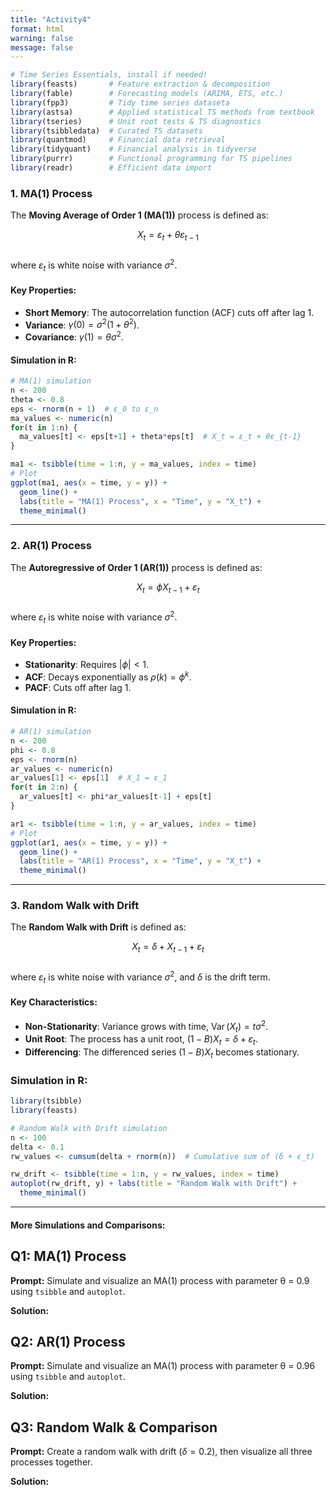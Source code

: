 ```yaml
---
title: "Activity4"
format: html
warning: false
message: false
---
```


```r
# Time Series Essentials, install if needed!
library(feasts)       # Feature extraction & decomposition
library(fable)        # Forecasting models (ARIMA, ETS, etc.)
library(fpp3)         # Tidy time series dataseta
library(astsa)        # Applied statistical TS methods from textbook
library(tseries)      # Unit root tests & TS diagnostics
library(tsibbledata)  # Curated TS datasets
library(quantmod)     # Financial data retrieval
library(tidyquant)    # Financial analysis in tidyverse
library(purrr)        # Functional programming for TS pipelines
library(readr)        # Efficient data import
```

### 1. MA(1) Process  

The **Moving Average of Order 1 (MA(1))** process is defined as:  

$$
X_t = \varepsilon_t + \theta \varepsilon_{t-1}
$$  
where $\varepsilon_t$ is white noise with variance $\sigma^2$.

#### Key Properties:  

- **Short Memory**: The autocorrelation function (ACF) cuts off after lag 1.  
- **Variance**: $\gamma(0) = \sigma^2(1 + \theta^2)$.  
- **Covariance**: $\gamma(1) = \theta \sigma^2$.  

#### Simulation in R:  

```r
# MA(1) simulation
n <- 200
theta <- 0.8
eps <- rnorm(n + 1)  # ε_0 to ε_n
ma_values <- numeric(n)
for(t in 1:n) {
  ma_values[t] <- eps[t+1] + theta*eps[t]  # X_t = ε_t + θε_{t-1}
}

ma1 <- tsibble(time = 1:n, y = ma_values, index = time)
# Plot
ggplot(ma1, aes(x = time, y = y)) +
  geom_line() +
  labs(title = "MA(1) Process", x = "Time", y = "X_t") +
  theme_minimal()
```

---

### 2. AR(1) Process  

The **Autoregressive of Order 1 (AR(1))** process is defined as:  

$$
X_t = \phi X_{t-1} + \varepsilon_t
$$  
where $\varepsilon_t$ is white noise with variance $\sigma^2$.

#### Key Properties:  

- **Stationarity**: Requires $|\phi| < 1$.  
- **ACF**: Decays exponentially as $\rho(k) = \phi^k$.  
- **PACF**: Cuts off after lag 1.  

#### Simulation in R:  

```r
# AR(1) simulation
n <- 200
phi <- 0.8
eps <- rnorm(n)
ar_values <- numeric(n)
ar_values[1] <- eps[1]  # X_1 = ε_1
for(t in 2:n) {
  ar_values[t] <- phi*ar_values[t-1] + eps[t]
}

ar1 <- tsibble(time = 1:n, y = ar_values, index = time)
# Plot
ggplot(ar1, aes(x = time, y = y)) +
  geom_line() +
  labs(title = "AR(1) Process", x = "Time", y = "X_t") +
  theme_minimal()
```

---

### 3. Random Walk with Drift  

The **Random Walk with Drift** is defined as:  

$$
X_t = \delta + X_{t-1} + \varepsilon_t
$$  
where $\varepsilon_t$ is white noise with variance $\sigma^2$, and $\delta$ is the drift term.

#### Key Characteristics:  

- **Non-Stationarity**: Variance grows with time, $\operatorname{Var}(X_t) = t \sigma^2$.  
- **Unit Root**: The process has a unit root, $(1-B)X_t = \delta + \varepsilon_t$.  
- **Differencing**: The differenced series $(1-B)X_t$ becomes stationary.  

### Simulation in R:  

```r
library(tsibble)
library(feasts)

# Random Walk with Drift simulation
n <- 100
delta <- 0.1
rw_values <- cumsum(delta + rnorm(n))  # Cumulative sum of (δ + ε_t)

rw_drift <- tsibble(time = 1:n, y = rw_values, index = time)
autoplot(rw_drift, y) + labs(title = "Random Walk with Drift") +
  theme_minimal()
```

---


#### More Simulations and Comparisons:  


## Q1: MA(1) Process  

**Prompt:** Simulate and visualize an MA(1) process with parameter θ = 0.9 using `tsibble` and `autoplot`.

**Solution:**

<!--

```r
library(tsibble)
library(feasts)
library(patchwork)  # For plot arrangement

set.seed(123)
n <- 200

# Create tsibble objects with explicit time indices
ma_ts <- tsibble(
  time = 1:n,
  value = {
    eps <- rnorm(n + 1)
    eps[-1] + 0.9 * eps[-(n + 1)]
  },
  index = time,
  model = "MA(1)"
)
```

-->

## Q2: AR(1) Process  

**Prompt:** Simulate and visualize an MA(1) process with parameter θ = 0.96 using `tsibble` and `autoplot`.

**Solution:**

<!--

```r
ar_ts <- tsibble(
  time = 1:n,
  value = {
    eps <- rnorm(n)
    ar <- numeric(n)
    ar[1] <- eps[1]
    for(t in 2:n) ar[t] <- 0.96 * ar[t-1] + eps[t]
    ar
  },
  index = time,
  model = "AR(1)"
)
```

-->

## Q3: Random Walk & Comparison

**Prompt:** Create a random walk with drift $(\delta = 0.2)$, then visualize all three processes together.


**Solution:**

<!--

```r
rw_ts <- tsibble(
  time = 1:n,
  value = cumsum(0.2 + rnorm(n)),
  index = time,
  model = "Random Walk with Drift"
)

```


```r
combined_ts <- bind_rows(
  as_tibble(ma_ts) %>% mutate(model = "MA(1)"),
  as_tibble(ar_ts) %>% mutate(model = "AR(1)"),
  as_tibble(rw_ts)
) %>% 
  as_tsibble(index = time, key = model) %>% 
  mutate(model = factor(model, levels = c("MA(1)", "AR(1)", "Random Walk with Drift")))
```


```r
autoplot(combined_ts) +
  facet_grid(model ~ ., scales = "free_y") +
  labs(title = "Time Series Comparison", y = "Value") +
  theme_minimal()
```

-->

